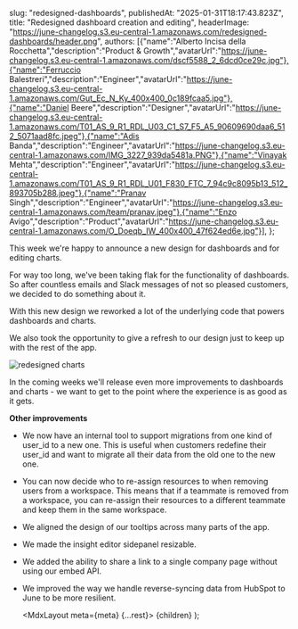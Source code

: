   

  slug: "redesigned-dashboards",
  publishedAt: "2025-01-31T18:17:43.823Z",
  title: "Redesigned dashboard creation and editing",
  headerImage: "https://june-changelog.s3.eu-central-1.amazonaws.com/redesigned-dashboards/header.png",
  authors: [{"name":"Alberto Incisa della Rocchetta","description":"Product & Growth","avatarUrl":"https://june-changelog.s3.eu-central-1.amazonaws.com/dscf5588_2_6dcd0ce29c.jpg"},{"name":"Ferruccio Balestreri","description":"Engineer","avatarUrl":"https://june-changelog.s3.eu-central-1.amazonaws.com/Gut_Ec_N_Ky_400x400_0c189fcaa5.jpg"},{"name":"Daniel Beere","description":"Designer","avatarUrl":"https://june-changelog.s3.eu-central-1.amazonaws.com/T01_AS_9_R1_RDL_U03_C1_S7_F5_A5_90609690daa6_512_5071aad8fc.jpeg"},{"name":"Adis Banda","description":"Engineer","avatarUrl":"https://june-changelog.s3.eu-central-1.amazonaws.com/IMG_3227_939da5481a.PNG"},{"name":"Vinayak Mehta","description":"Engineer","avatarUrl":"https://june-changelog.s3.eu-central-1.amazonaws.com/T01_AS_9_R1_RDL_U01_F830_FTC_7_94c9c8095b13_512_893705b288.jpeg"},{"name":"Pranav Singh","description":"Engineer","avatarUrl":"https://june-changelog.s3.eu-central-1.amazonaws.com/team/pranav.jpeg"},{"name":"Enzo Avigo","description":"Product","avatarUrl":"https://june-changelog.s3.eu-central-1.amazonaws.com/O_Doeqb_IW_400x400_47f624ed6e.jpg"}],
};

This week we're happy to announce a new design for dashboards and for editing charts.

For way too long, we've been taking flak for the functionality of dashboards. So after countless emails and Slack messages of not so pleased customers, we decided to do something about it.

With this new design we reworked a lot of the underlying code that powers dashboards and charts.

We also took the opportunity to give a refresh to our design just to keep up with the rest of the app.

![redesigned charts](https://june-changelog.s3.eu-central-1.amazonaws.com/redesigned-dashboards/redesigned-charts.png)

In the coming weeks we'll release even more improvements to dashboards and charts - we want to get to the point where the experience is as good as it gets.


**Other improvements**


- We now have an internal tool to support migrations from one kind of user_id to a new one. This is useful when customers redefine their user_id and want to migrate all their data from the old one to the new one.
- You can now decide who to re-assign resources to when removing users from a workspace. This means that if a teammate is removed from a workspace, you can re-assign their resources to a different teammate and keep them in the same workspace.
- We aligned the design of our tooltips across many parts of the app.
- We made the insight editor sidepanel resizable.
- We added the ability to share a link to a single company page without using our embed API.
- We improved the way we handle reverse-syncing data from HubSpot to June to be more resilient.



  <MdxLayout meta={meta} {...rest}>
    {children}
  </MdxLayout>
);
